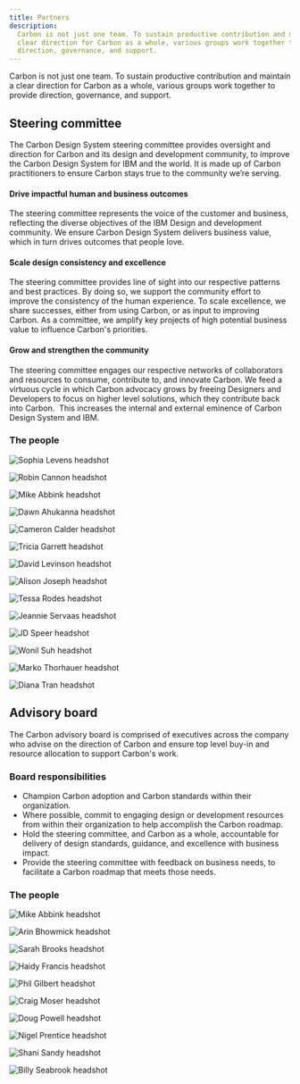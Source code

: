 ```yaml
---
title: Partners
description:
  Carbon is not just one team. To sustain productive contribution and maintain a
  clear direction for Carbon as a whole, various groups work together to provide
  direction, governance, and support.
---
```



<PageDescription>

Carbon is not just one team. To sustain productive contribution and maintain a
clear direction for Carbon as a whole, various groups work together to provide
direction, governance, and support.

</PageDescription>

## Steering committee

The Carbon Design System steering committee provides oversight and direction for
Carbon and its design and development community, to improve the Carbon Design
System for IBM and the world. It is made up of Carbon practitioners to ensure
Carbon stays true to the community we’re serving.

<Row className={dividedSection}>
<Column colMd={2} colLg={4}>

#### Drive impactful human and business outcomes

</Column>
<Column colMd={6} colLg={8}>

The steering committee represents the voice of the customer and business,
reflecting the diverse objectives of the IBM Design and development community.
We ensure Carbon Design System delivers business value, which in turn drives
outcomes that people love.

</Column>
</Row>

<Row className={dividedSection}>
<Column colMd={2} colLg={4}>

#### Scale design consistency and excellence

</Column>
<Column colMd={6} colLg={8}>

The steering committee provides line of sight into our respective patterns and
best practices. By doing so, we support the community effort to improve the
consistency of the human experience. To scale excellence, we share successes,
either from using Carbon, or as input to improving Carbon. As a committee, we
amplify key projects of high potential business value to influence Carbon's
priorities.

</Column>
</Row>

<Row className={dividedSection}>
<Column colMd={2} colLg={4}>

#### Grow and strengthen the community

</Column>
<Column colMd={6} colLg={8}>

The steering committee engages our respective networks of collaborators and
resources to consume, contribute to, and innovate Carbon. We feed a virtuous
cycle in which Carbon advocacy grows by freeing Designers and Developers to
focus on higher level solutions, which they contribute back into Carbon.  This
increases the internal and external eminence of Carbon Design System and IBM.

</Column>
</Row>

### The people

<Row>

<Profile name="Sophia Levens" title="Executive Director of Design, IBM Sterling; Chair, Steering committee">

![Sophia Levens headshot](/images/team/levens_sophia.png)

</Profile>
<Profile name="Robin Cannon" title="Program Director, Carbon; Co-chair, Steering committee">

![Robin Cannon headshot](/images/team/cannon_robin.png)

</Profile>
<Profile name="Mike Abbink" title="IBM Distinguished Designer, Carbon">

![Mike Abbink headshot](/images/team/abbink_mike.png)

</Profile>
<Profile name="Dawn Ahukanna" title="Design Principal and Front-end Architect, Watson IoT">

![Dawn Ahukanna headshot](/images/team/ahukanna_dawn.png)

</Profile>
<Profile name="Cameron Calder" title="IBM Design Principal, IBM Cloud and Cognitive Software">

![Cameron Calder headshot](/images/team/calder_cameron.png)

</Profile>
<Profile name="Tricia Garrett" title="Design Principal, Master Inventor, Watson Health">

![Tricia Garrett headshot](/images/team/garrett_tricia.png)

</Profile>
<Profile name="David Levinson" title="IBM Design Principal, IBM Cloud and Cognitive Software">

![David Levinson headshot](/images/team/levinson_david.png)

</Profile>
<Profile name="Alison Joseph" title="Development Manager, Carbon">

![Alison Joseph headshot](/images/team/joseph_alison.png)

</Profile>
<Profile name="Tessa Rodes" title="Senior Design Manager, IBM Cloud">

![Tessa Rodes headshot](/images/team/rodes_tessa.png)

</Profile>
<Profile name="Jeannie Servaas" title="IBM Design Principal, Carbon">

![Jeannie Servaas headshot](/images/team/servaas_jean.png)

</Profile>
<Profile name="JD Speer" title="Design Lead, IBM Storage">

![JD Speer headshot](/images/team/speer_jd.png)

</Profile>
<Profile name="Wonil Suh" title="IBM Design Principal, Digital Growth and Commerce">

![Wonil Suh headshot](/images/team/suh_wonil.png)

</Profile>
<Profile name="Marko Thorhauer" title="Executive Creative Director, IBM Design Principal, IBM iX">

![Marko Thorhauer headshot](/images/team/thorhauer_marko.png)

</Profile>
<Profile name="Diana Tran" title="Visual Design Practice Lead, IBM Sterling">

![Diana Tran headshot](/images/team/tran_diana.png)

</Profile>
</Row>

## Advisory board

The Carbon advisory board is comprised of executives across the company who
advise on the direction of Carbon and ensure top level buy-in and resource
allocation to support Carbon's work.

### Board responsibilities

- Champion Carbon adoption and Carbon standards within their organization.
- Where possible, commit to engaging design or development resources from within
  their organization to help accomplish the Carbon roadmap.
- Hold the steering committee, and Carbon as a whole, accountable for delivery
  of design standards, guidance, and excellence with business impact.
- Provide the steering committee with feedback on business needs, to facilitate
  a Carbon roadmap that meets those needs.

### The people

<Row>

<Profile name="Mike Abbink" title="IBM Distinguished Designer, Carbon">

![Mike Abbink headshot](/images/team/abbink_mike.png)

</Profile>
<Profile name="Arin Bhowmick" title="Vice President and Chief Design Officer, IBM Cloud and Cognitive Software">

![Arin Bhowmick headshot](/images/team/bhowmick_arin.png)

</Profile>
<Profile name="Sarah Brooks" title="IBM Distinguished Designer, Design Program Office">

![Sarah Brooks headshot](/images/team/brooks_sarah.png)

</Profile>
<Profile name="Haidy Francis" title="Design Executive, IBM Security">

![Haidy Francis headshot](/images/team/francis_haidy.png)

</Profile>
<Profile name="Phil Gilbert" title="General Manager, Design Program Office">

![Phil Gilbert headshot](/images/team/gilbert_phil.png)

</Profile>
<Profile name="Craig Moser" title="Vice President of Design and Usability, AI Applications">

![Craig Moser headshot](/images/team/moser_craig.png)

</Profile>
<Profile name="Doug Powell" title="Vice President, Designer Practices & Community, IBM Distinguished Designer">

![Doug Powell headshot](/images/team/powell_doug.png)

</Profile>
<Profile name="Nigel Prentice" title="Design Director, Digital Growth and Commerce">

![Nigel Prentice headshot](/images/team/prentice_nigel.png)

</Profile>
<Profile name="Shani Sandy" title="Executive Design Practice Leader, Director IBM Z">

![Shani Sandy headshot](/images/team/sandy_shani.png)

</Profile>
<Profile name="Billy Seabrook" title="Global Chief Creative Officer, IBM iX">

![Billy Seabrook headshot](/images/team/seabrook_billy.png)

</Profile>
</Row>
